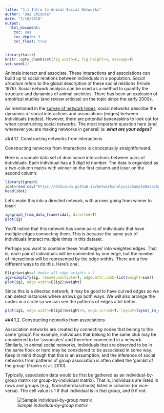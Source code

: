 ```yaml
---
title: "4.1 Intro to Animal Social Networks"
author: "Dai Shizuka"
date: "7/10/2018"
output: 
  html_document:
    toc: yes
    toc_depth: 3
    toc_float: true
---
```


```r
library(knitr)
knitr::opts_chunk$set(fig.width=6, fig.height=4, message=F) 
set.seed(2)
```

Animals interact and associate. These interactions and associations can build up to social relations between individuals in a population. *Social structure* refers to the global description of these social relations (Hinde 1976). Social network analysis can be used as a method to quantify the structure and dynamics of animal societies. There has been an explosion of empirical studies (and review articles) on the topic since the early 2000s.

As mentioned in the [survey of network types](04_networktypes.html), social networks describe the dynamics of social interactions and associations (edges) between individuals (nodes). However, there are potential bananaskins to look out for when constructing social networks. The most important question here (and whenever you are making networks in general) is: ***what are your edges?***

##4.1.1. Constructing networks from interactions

Constructing networks from interactions is conceptually straightforward. 

Here is a sample data set of dominance interactions between pairs of individuals. Each individual has a 5 digit id number. The data is organized as a two-column matrix with winner on the first column and loser on the second column:

```r
library(igraph)
idat=read.csv("https://dshizuka.github.io/networkanalysis/SampleData/Sample_interactions.csv")
head(idat)
```

Let's make this into a directed network, with arrows going from winner to loser:

```r
ig=graph_from_data_frame(idat, directed=T)
plot(ig)
```

You'll notice that this network has some pairs of individuals that have multiple edges connecting them. This is because the same pair of individuals interact multiple times in this dataset. 

Perhaps you want to combine these 'multiedges' into weighted edges. That is, each pair of individuals will be connected by one edge, but the number of interactions will be represented by the edge widths. There are a few different ways to do this. Here's one:

```r
E(ig)$weight=1 #make all edge weights = 1
ig2=simplify(ig, remove.multiple=T, edge.attr.comb=list(weight=sum))
plot(ig2, edge.width=E(ig2)$weight)
```

Since this is a directed network, it may be good to have curved edges so we can detect instances where arrows go both ways. We will also arrange the nodes in a circle so we can see the patterns of edges a bit better.

```r
plot(ig2, edge.width=E(ig2)$weight/4, edge.curved=T, layout=layout_in_circle(ig2))
```


##4.1.2. Constructing networks from associations

Association networks are created by connecting nodes that belong to the same ‘group’. For example, individuals that belong to the same club may be considered to be ‘associates’ and therefore connected in a network. Similarly, in animal social networks, individuals that are observed to be in the same flock or herd may be considered to be associated in some way. Keep in mind though that this is an assumption, and the inference of social networks from patterns of group association is often called the ‘gambit of the group’ (Franks et al. 2010).

Typically, association data would be first be gathered as an individual-by-group matrix (or group-by-individual matrix). That is, individuals are listed in rows and groups (e.g., flocks/herds/schools) listed in columns (or vice-versa). The cell value is 1 if that individual is in that group, and 0 if not.

![*Sample individual-by-group matrix*](https://www.dropbox.com/s/0suulftm2762l41/flocktable1.png?dl=1)


